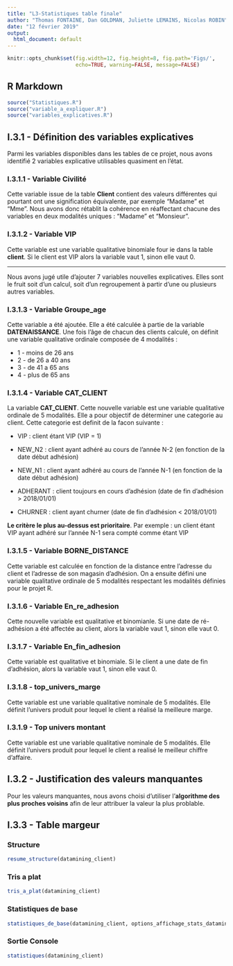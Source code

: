 ```yaml
---
title: "L3-Statistiques table finale"
author: "Thomas FONTAINE, Dan GOLDMAN, Juliette LEMAINS, Nicolas ROBIN"
date: "12 février 2019"
output: 
  html_document: default
---
```


```r
knitr::opts_chunk$set(fig.width=12, fig.height=8, fig.path='Figs/',
                      echo=TRUE, warning=FALSE, message=FALSE)
```

## R Markdown

```r
source("Statistiques.R")
source("variable_a_expliquer.R")
source("variables_explicatives.R")
```

## I.3.1 - Définition des variables explicatives

Parmi les variables disponibles dans les tables de ce projet, nous avons identifié 2 variables explicative utilisables quasiment en l'état.

### I.3.1.1 - Variable Civilité

Cette variable issue de la table **Client** contient des valeurs différentes qui pourtant ont une signification équivalente, par exemple "Madame" et "Mme". Nous avons donc rétablit la cohérence en réaffectant chacune des variables en deux modalités uniques : "Madame" et "Monsieur".

### I.3.1.2 - Variable VIP

Cette variable est une variable qualitative binomiale four ie dans la table **client**. Si le client est VIP alors la variable vaut 1, sinon elle vaut 0.

---

Nous avons jugé utile d'ajouter 7 variables nouvelles explicatives. Elles sont le fruit soit d'un calcul, soit d'un regroupement à partir d'une ou plusieurs autres variables.

### I.3.1.3 - Variable Groupe_age

Cette variable a été ajoutée. Elle a été calculée à partie de la variable **DATENAISSANCE**. Une fois l'âge de chacun des clients calculé, on définit une variable qualitative ordinale composée de 4 modalités :

* 1 - moins de 26 ans
* 2 - de 26 a 40 ans
* 3 - de 41 a 65 ans
* 4 - plus de 65 ans

### I.3.1.4 - Variable CAT_CLIENT

La variable **CAT_CLIENT**. Cette nouvelle variable est une variable qualitative ordinale de 5 modalités. Elle a pour objectif de déterminer une categorie au client. Cette categorie est definit de la facon suivante :

*	VIP : client étant VIP (VIP = 1)

* NEW_N2 : client ayant adhéré au cours de l'année N-2 (en fonction de la date début adhésion)

* NEW_N1 : client ayant adhéré au cours de l'année N-1 (en fonction de la date début adhésion)

* ADHERANT : client toujours en cours d'adhésion (date de fin d'adhésion > 2018/01/01)

* CHURNER : client ayant churner (date de fin d'adhésion < 2018/01/01)

**Le critère le plus au-dessus est prioritaire**. Par exemple : un client étant VIP ayant adhéré sur l'année N-1 sera compté comme étant VIP 


### I.3.1.5 - Variable BORNE_DISTANCE

Cette variable est calculée en fonction de la distance entre l'adresse du client et l'adresse de son magasin d'adhésion. On a ensuite défini une variable qualitative ordinale de 5 modalités respectant les modalités définies pour le projet R.


### I.3.1.6 - Variable En_re_adhesion

Cette nouvelle variable est qualitative et binomianle. Si une date de ré-adhésion a été affectée au client, alors la variable vaut 1, sinon elle vaut 0.

### I.3.1.7 - Variable En_fin_adhesion

Cette variable est qualitative et binomiale. Si le client a une date de fin d'adhésion, alors la variable vaut 1, sinon elle vaut 0.

### I.3.1.8 - top_univers_marge

Cette variable est une variable qualitative nominale de 5 modalités. Elle définit l'univers produit pour lequel le client a réalisé la meilleure marge.

### I.3.1.9 - Top univers montant

Cette variable est une variable qualitative nominale de 5 modalités. Elle définit l'univers produit pour lequel le client a realisé le meilleur chiffre d'affaire.


## I.3.2 - Justification des valeurs manquantes

Pour les valeurs manquantes, nous avons choisi d'utiliser l'**algorithme des plus proches voisins** afin de leur attribuer la valeur la plus problable.


## I.3.3 - Table margeur  {.tabset}

### Structure
```r
resume_structure(datamining_client)
```


### Tris a plat
```r
tris_a_plat(datamining_client)
```

### Statistiques de base
```r
statistiques_de_base(datamining_client, options_affichage_stats_datamining_client)
```

### Sortie Console
```r
statistiques(datamining_client)
```

